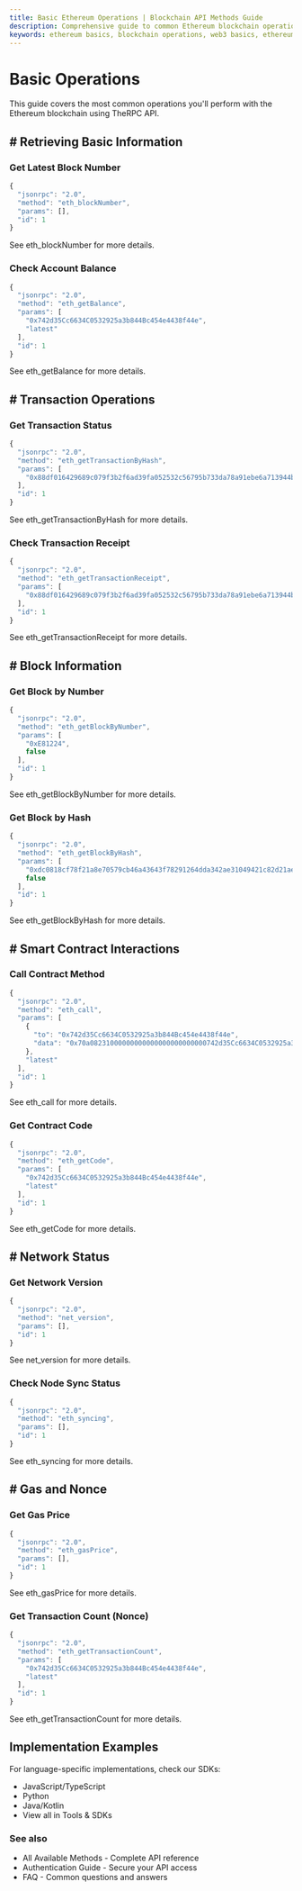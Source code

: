 ```yaml
---
title: Basic Ethereum Operations | Blockchain API Methods Guide
description: Comprehensive guide to common Ethereum blockchain operations using TheRPC API, including balance retrieval, transaction operations, block information, contract interactions, and gas management
keywords: ethereum basics, blockchain operations, web3 basics, ethereum api tutorial, basic blockchain operations, ethereum balance check, transaction status, ethereum block info, smart contract interaction, ethereum gas, blockchain query
---
```


# Basic Operations

This guide covers the most common operations you'll perform with the Ethereum blockchain using TheRPC API.

## # Retrieving Basic Information

### Get Latest Block Number

```javascript
{
  "jsonrpc": "2.0",
  "method": "eth_blockNumber",
  "params": [],
  "id": 1
}
```

See <Link to="/docs/ethereum/core-methods/eth_blockNumber" title="Get the current block number in Ethereum">eth_blockNumber</Link> for more details.

### Check Account Balance

```javascript
{
  "jsonrpc": "2.0",
  "method": "eth_getBalance",
  "params": [
    "0x742d35Cc6634C0532925a3b844Bc454e4438f44e",
    "latest"
  ],
  "id": 1
}
```

See <Link to="/docs/ethereum/core-methods/eth_getBalance" title="Get the Ether balance for an Ethereum address">eth_getBalance</Link> for more details.

## # Transaction Operations

### Get Transaction Status

```javascript
{
  "jsonrpc": "2.0",
  "method": "eth_getTransactionByHash",
  "params": [
    "0x88df016429689c079f3b2f6ad39fa052532c56795b733da78a91ebe6a713944b"
  ],
  "id": 1
}
```

See <Link to="/docs/ethereum/core-methods/eth_getTransactionByHash" title="Get transaction details by its hash">eth_getTransactionByHash</Link> for more details.

### Check Transaction Receipt

```javascript
{
  "jsonrpc": "2.0",
  "method": "eth_getTransactionReceipt",
  "params": [
    "0x88df016429689c079f3b2f6ad39fa052532c56795b733da78a91ebe6a713944b"
  ],
  "id": 1
}
```

See <Link to="/docs/ethereum/core-methods/eth_getTransactionReceipt" title="Get transaction receipt and confirmation status">eth_getTransactionReceipt</Link> for more details.

## # Block Information

### Get Block by Number

```javascript
{
  "jsonrpc": "2.0",
  "method": "eth_getBlockByNumber",
  "params": [
    "0xE81224",
    false
  ],
  "id": 1
}
```

See <Link to="/docs/ethereum/core-methods/eth_getBlockByNumber" title="Get block information by its number">eth_getBlockByNumber</Link> for more details.

### Get Block by Hash

```javascript
{
  "jsonrpc": "2.0",
  "method": "eth_getBlockByHash",
  "params": [
    "0xdc0818cf78f21a8e70579cb46a43643f78291264dda342ae31049421c82d21ae",
    false
  ],
  "id": 1
}
```

See <Link to="/docs/ethereum/core-methods/eth_getBlockByHash" title="Get block information by its hash">eth_getBlockByHash</Link> for more details.

## # Smart Contract Interactions

### Call Contract Method

```javascript
{
  "jsonrpc": "2.0",
  "method": "eth_call",
  "params": [
    {
      "to": "0x742d35Cc6634C0532925a3b844Bc454e4438f44e",
      "data": "0x70a08231000000000000000000000000742d35Cc6634C0532925a3b844Bc454e4438f44e"
    },
    "latest"
  ],
  "id": 1
}
```

See <Link to="/docs/ethereum/core-methods/eth_call" title="Execute smart contract view function without transaction">eth_call</Link> for more details.

### Get Contract Code

```javascript
{
  "jsonrpc": "2.0",
  "method": "eth_getCode",
  "params": [
    "0x742d35Cc6634C0532925a3b844Bc454e4438f44e",
    "latest"
  ],
  "id": 1
}
```

See <Link to="/docs/ethereum/core-methods/eth_getCode" title="Get the deployed bytecode at an address">eth_getCode</Link> for more details.

## # Network Status

### Get Network Version

```javascript
{
  "jsonrpc": "2.0",
  "method": "net_version",
  "params": [],
  "id": 1
}
```

See <Link to="/docs/ethereum/core-methods/net_version" title="Get the current network ID">net_version</Link> for more details.

### Check Node Sync Status

```javascript
{
  "jsonrpc": "2.0",
  "method": "eth_syncing",
  "params": [],
  "id": 1
}
```

See <Link to="/docs/ethereum/core-methods/eth_syncing" title="Check if the node is syncing and sync progress">eth_syncing</Link> for more details.

## # Gas and Nonce

### Get Gas Price

```javascript
{
  "jsonrpc": "2.0",
  "method": "eth_gasPrice",
  "params": [],
  "id": 1
}
```

See <Link to="/docs/ethereum/core-methods/eth_gasPrice" title="Get current gas price in wei">eth_gasPrice</Link> for more details.

### Get Transaction Count (Nonce)

```javascript
{
  "jsonrpc": "2.0",
  "method": "eth_getTransactionCount",
  "params": [
    "0x742d35Cc6634C0532925a3b844Bc454e4438f44e",
    "latest"
  ],
  "id": 1
}
```

See <Link to="/docs/ethereum/core-methods/eth_getTransactionCount" title="Get transaction count (nonce) for an address">eth_getTransactionCount</Link> for more details.

## Implementation Examples

For language-specific implementations, check our SDKs:

- <Link to="/docs/ethereum/tools/javascript-typescript" title="JavaScript and TypeScript tools for Ethereum development">JavaScript/TypeScript</Link>
- <Link to="/docs/ethereum/tools/python" title="Python libraries for Ethereum blockchain development">Python</Link>
- <Link to="/docs/ethereum/tools/java-kotlin" title="Java and Kotlin tools for Ethereum development">Java/Kotlin</Link>
- View all in <Link to="/docs/ethereum/tools/overview" title="Complete overview of all available Ethereum development tools">Tools & SDKs</Link>

### See also

- <Link to="/docs/ethereum/all-methods" title="Complete list of all available Ethereum API methods">All Available Methods</Link> - Complete API reference
- <Link to="/docs/ethereum/authentication" title="Guide to securing your API access">Authentication Guide</Link> - Secure your API access
- <Link to="/docs/ethereum/faq" title="Frequently asked questions about Ethereum API usage">FAQ</Link> - Common questions and answers
